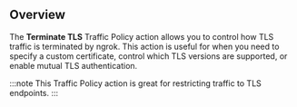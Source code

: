 ## Overview

The **Terminate TLS** Traffic Policy action allows you to control how TLS traffic is terminated by ngrok. This action is useful for when you need to specify a custom certificate, control which TLS versions are supported, or enable mutual TLS authentication.

:::note
This Traffic Policy action is great for restricting traffic to TLS endpoints.
:::
